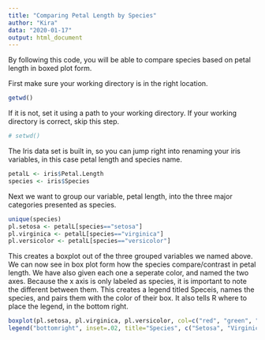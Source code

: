 ```yaml
---
title: "Comparing Petal Length by Species"
author: "Kira"
data: "2020-01-17"
output: html_document
---
```


By following this code, you will be able to compare species based on petal length in boxed plot form. 

First make sure your working directory is in the right location. 
```r
getwd() 
```
If it is not, set it using a path to your working directory. If your working directory is correct, skip this step.
```r
# setwd() 
```

The Iris data set is built in, so you can jump right into renaming your iris variables, in this case petal length and species name.
```r
petalL <- iris$Petal.Length
species <- iris$Species
```

Next we want to group our variable, petal length, into the three major categories presented as species.
```r
unique(species)
pl.setosa <- petalL[species=="setosa"]
pl.virginica <- petalL[species=="virginica"]
pl.versicolor <- petalL[species=="versicolor"]
```


This creates a boxplot out of the three grouped variables we named above. We can now see in box plot form how the species compare/contrast in petal length. We have also given each one a seperate color, and named the two axes. Because the x axis is only labeled as species, it is important to note the different between them. This creates a legend titled Speceis, names the species, and pairs them with the color of their box. It also tells R where to place the legend, in the bottom right. 
```r
boxplot(pl.setosa, pl.virginica, pl.versicolor, col=c("red", "green", "blue"), xlab="Species", ylab="Petal Length")		
legend("bottomright", inset=.02, title="Species", c("Setosa", "Virginica", "Versicolor"), fill=c("red", "green", "blue"), horiz=F)
```